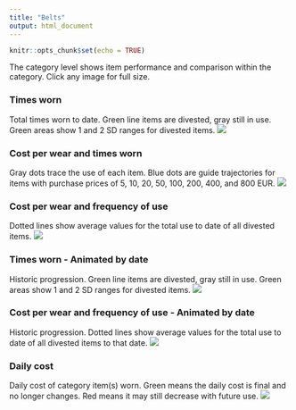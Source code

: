 ```yaml
---
title: "Belts"
output: html_document
---
```


```r
knitr::opts_chunk$set(echo = TRUE)

```

The category level shows item performance and comparison within the category. Click any image for full size.

### Times worn
Total times worn to date. Green line items are divested, gray still in use. Green areas show 1 and 2 SD ranges for divested items.
[![](https://www.dropbox.com/s/anc4m5gul3ev6fj/Category-Belts-Times_used.png?raw=1)](https://www.dropbox.com/s/anc4m5gul3ev6fj/Category-Belts-Times_used.png?raw=1)

### Cost per wear and times worn
Gray dots trace the use of each item. Blue dots are guide trajectories for items with purchase prices of 5, 10, 20, 50, 100, 200, 400, and 800 EUR.
[![](https://www.dropbox.com/s/uysuvb1rvyycvmy/Category-Belts-Cost_and_Cumulative_use.png?raw=1)](https://www.dropbox.com/s/uysuvb1rvyycvmy/Category-Belts-Cost_and_Cumulative_use.png?raw=1)

### Cost per wear and frequency of use
Dotted lines show average values for the total use to date of all divested items.
[![](https://www.dropbox.com/s/yf9u39edd6h0kfv/Category-Belts.png?raw=1)](https://www.dropbox.com/s/yf9u39edd6h0kfv/Category-Belts.png?raw=1)

### Times worn - Animated by date
Historic progression. Green line items are divested, gray still in use. Green areas show 1 and 2 SD ranges for divested items. 
![](https://www.dropbox.com/s/fao9ag78t7hfsnb/Category-Belts-Times_used-animation.gif?raw=1)

### Cost per wear and frequency of use - Animated by date
Historic progression. Dotted lines show average values for the total use to date of all divested items to that date.
![](https://www.dropbox.com/s/ainmxu92bvjkuab/Category-Belts-animation.gif?raw=1)

### Daily cost
Daily cost of category item(s) worn. Green means the daily cost is final and no longer changes. Red means it may still decrease with future use.
[![](https://www.dropbox.com/s/vnooa8coiw2ic2j/Category-Belts-Daily_cost.png?raw=1)](https://www.dropbox.com/s/vnooa8coiw2ic2j/Category-Belts-Daily_cost.png?raw=1)
